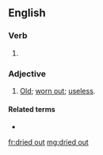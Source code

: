 ==English==

===Verb===
{{head|en|verb form}}

# {{en-past of|dry out}}

===Adjective===
{{en-adj|head=[[dried]] [[out]]}}
# [[old|Old]]; [[worn out]]; [[useless]].

====Related terms====
* {{l|en|dried up}}

[[fr:dried out]]
[[mg:dried out]]